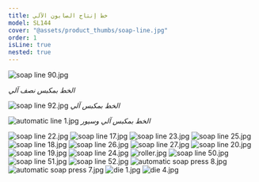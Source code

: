 ```yaml
---
title: خط إنتاج الصابون الآلي
model: SL144
cover: "@assets/product_thumbs/soap-line.jpg"
order: 1
isLine: true
nested: true
---
```



<ProductTabs />

![soap line 90.jpg](@assets/article_images/soap-line/soap-line-90.jpg)

_الخط بمكبس نصف آلي_

![soap line 92.jpg](@assets/article_images/soap-line/soap-line-92.jpg)
_الخط بمكبس آلي_

![automatic line 1.jpg](@assets/article_images/soap-line/automatic-line-1.jpg)
_الخط بمكبس آلي وسيور_

![soap line 22.jpg](@assets/article_images/soap-line/soap-line-22.jpg)
![soap line 17.jpg](@assets/article_images/soap-line/soap-line-17.jpg)
![soap line 23.jpg](@assets/article_images/soap-line/soap-line-23.jpg)
![soap line 25.jpg](@assets/article_images/soap-line/soap-line-25.jpg)
![soap line 18.jpg](@assets/article_images/soap-line/soap-line-18.jpg)
![soap line 26.jpg](@assets/article_images/soap-line/soap-line-26.jpg)
![soap line 27.jpg](@assets/article_images/soap-line/soap-line-27.jpg)
![soap line 20.jpg](@assets/article_images/soap-line/soap-line-20.jpg)
![soap line 19.jpg](@assets/article_images/soap-line/soap-line-19.jpg)
![soap line 24.jpg](@assets/article_images/soap-line/soap-line-24.jpg)
![roller.jpg](@assets/article_images/soap-line/roller.jpg)
![soap line 50.jpg](@assets/article_images/soap-line/soap-line-50.jpg)
![soap line 51.jpg](@assets/article_images/soap-line/soap-line-51.jpg)
![soap line 52.jpg](@assets/article_images/soap-line/soap-line-52.jpg)
![automatic soap press 8.jpg](@assets/article_images/soap-line/automatic-soap-press-8.jpg)
![automatic soap press 7.jpg](@assets/article_images/soap-line/automatic-soap-press-7.jpg)
![die 1.jpg](@assets/article_images/soap-line/die-1.jpg)
![die 4.jpg](@assets/article_images/soap-line/die-4.jpg)
